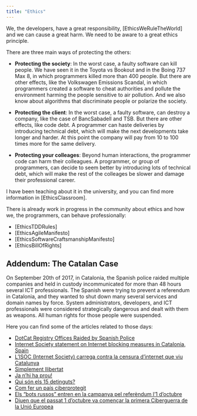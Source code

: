 ```yaml
---
title: "Ethics"
---
```


We, the developers, have a great responsibility, [EthicsWeRuleTheWorld] and we
can cause a great harm. We need to be aware to a great ethics principle.

There are three main ways of protecting the others:

- **Protecting the society**: In the worst case, a faulty software can kill
  people. We have seen it in the Toyota vs Bookout and in the Boing 737 Max 8,
  in which programmers killed more than 400 people. But there are other effects,
  like the Volkswagen Emissions Scandal, in which programmers created a software
  to cheat authorities and pollute the environment harming the people sensitive
  to air pollution. And we also know about algorithms that discriminate people
  or polarize the society.

- **Protecting the client**: In the worst case, a faulty software, can destroy a
  company, like the case of BancSabadell and TSB. But there are other effects,
  like code debt. A programmer can haste deliveries by introducing technical
  debt, which will make the next developments take longer and harder. At this
  point the company will pay from 10 to 100 times more for the same delivery.

- **Protecting your colleages**: Beyond human interactions, the programmer code
  can harm their colleagues. A programmer, or group of programmers, can decide
  to seem better by introducing lots of technical debt, which will make the rest
  of the colleages be slower and damage their professional career.

I have been teaching about it in the university, and you can find more
information in [EthicsClassroom].

There is already work in progress in the community about ethics and how we, the
programmers, can behave professionally:

- [EthicsTDDRules]
- [EthicsAgileManifesto]
- [EthicsSoftwareCraftsmanshipManifesto]
- [EthicsBillOfRights]

## Addendum: The Catalan Case

On September 20th of 2017, in Catalonia, the Spanish police raided multiple
companies and held in custody incommunicated for more than 48 hours several ICT
professionals. The Spanish were trying to prevent a referendum in Catalonia, and
they wanted to shut down many several services and domain names by force. System
administrators, developers, and ICT professionals were considered strategically
dangerous and dealt with them as weapons. All human rights for those people were
suspended.

Here you can find some of the articles related to those days:

- [DotCat Registry Offices Raided by Spanish Police](https://www.internetnews.me/2017/09/20/dotcat-registry-offices-raided-spanish-police/)
- [Internet Society statement on Internet blocking measures in Catalonia, Spain](https://www.internetsociety.org/news/statements/2017/internet-society-statement-internet-blocking-measures-catalonia-spain/)
- [L’ISOC (Internet Society) carrega contra la censura d’internet que viu Catalunya](https://enginyeriainformatica.cat/?p=23171)
- [Simplement llibertat](https://enginyeriainformatica.cat/?p=23051)
- [Ja n’hi ha prou!](https://enginyeriainformatica.cat/?p=23147)
- [Qui són els 15 detinguts?](https://enginyeriainformatica.cat/?p=23152)
- [Com fer un país ciberprotegit](https://enginyeriainformatica.cat/?p=23105)
- [Els “bots russos” entren en la campanya pel referèndum l’1 d’octubre](https://enginyeriainformatica.cat/?p=23186)
- [Diuen que el passat 1 d’octubre va començar la primera Ciberguerra de la Unió Europea](https://enginyeriainformatica.cat/?p=23311)
